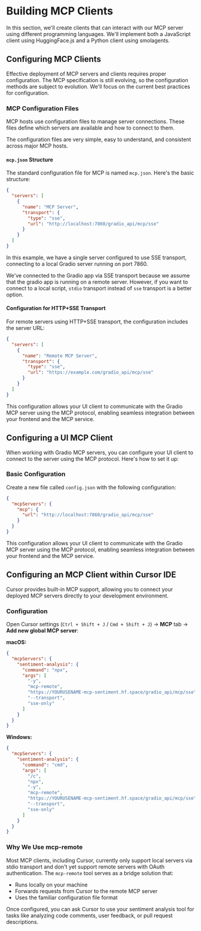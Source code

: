 # Building MCP Clients

In this section, we'll create clients that can interact with our MCP server using different programming languages. We'll implement both a JavaScript client using HuggingFace.js and a Python client using smolagents.

## Configuring MCP Clients

Effective deployment of MCP servers and clients requires proper configuration. The MCP specification is still evolving, so the configuration methods are subject to evolution. We'll focus on the current best practices for configuration.

### MCP Configuration Files

MCP hosts use configuration files to manage server connections. These files define which servers are available and how to connect to them.

The configuration files are very simple, easy to understand, and consistent across major MCP hosts.

#### `mcp.json` Structure

The standard configuration file for MCP is named `mcp.json`. Here's the basic structure:

```json
{
  "servers": [
    {
      "name": "MCP Server",
      "transport": {
        "type": "sse",
        "url": "http://localhost:7860/gradio_api/mcp/sse"
      }
    }
  ]
}
```

In this example, we have a single server configured to use SSE transport, connecting to a local Gradio server running on port 7860.

<Tip>

We've connected to the Gradio app via SSE transport because we assume that the gradio app is running on a remote server. However, if you want to connect to a local script, `stdio` transport instead of `sse` transport is a better option.

</Tip>

#### Configuration for HTTP+SSE Transport

For remote servers using HTTP+SSE transport, the configuration includes the server URL:

```json
{
  "servers": [
    {
      "name": "Remote MCP Server",
      "transport": {
        "type": "sse",
        "url": "https://example.com/gradio_api/mcp/sse"
      }
    }
  ]
}
```

This configuration allows your UI client to communicate with the Gradio MCP server using the MCP protocol, enabling seamless integration between your frontend and the MCP service.

## Configuring a UI MCP Client

When working with Gradio MCP servers, you can configure your UI client to connect to the server using the MCP protocol. Here's how to set it up:

### Basic Configuration

Create a new file called `config.json` with the following configuration:

```json
{
  "mcpServers": {
    "mcp": {
      "url": "http://localhost:7860/gradio_api/mcp/sse"
    }
  }
}
```

This configuration allows your UI client to communicate with the Gradio MCP server using the MCP protocol, enabling seamless integration between your frontend and the MCP service.

## Configuring an MCP Client within Cursor IDE

Cursor provides built-in MCP support, allowing you to connect your deployed MCP servers directly to your development environment.

### Configuration

Open Cursor settings (`Ctrl + Shift + J` / `Cmd + Shift + J`) → **MCP** tab → **Add new global MCP server**:

**macOS:**
```json
{
  "mcpServers": {
    "sentiment-analysis": {
      "command": "npx",
      "args": [
        "-y", 
        "mcp-remote", 
        "https://YOURUSENAME-mcp-sentiment.hf.space/gradio_api/mcp/sse", 
        "--transport", 
        "sse-only"
      ]
    }
  }
}
```

**Windows:**
```json
{
  "mcpServers": {
    "sentiment-analysis": {
      "command": "cmd",
      "args": [
        "/c", 
        "npx", 
        "-y", 
        "mcp-remote", 
        "https://YOURUSENAME-mcp-sentiment.hf.space/gradio_api/mcp/sse", 
        "--transport", 
        "sse-only"
      ]
    }
  }
}
```

### Why We Use mcp-remote

Most MCP clients, including Cursor, currently only support local servers via stdio transport and don't yet support remote servers with OAuth authentication. The `mcp-remote` tool serves as a bridge solution that:

- Runs locally on your machine
- Forwards requests from Cursor to the remote MCP server
- Uses the familiar configuration file format

Once configured, you can ask Cursor to use your sentiment analysis tool for tasks like analyzing code comments, user feedback, or pull request descriptions.
